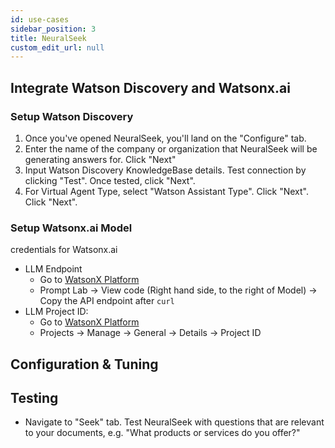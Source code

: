 ```yaml
---
id: use-cases
sidebar_position: 3
title: NeuralSeek
custom_edit_url: null
---
```


## Integrate Watson Discovery and Watsonx.ai
### Setup Watson Discovery<a name="setup-NS"></a>
1. Once you've opened NeuralSeek, you'll land on the "Configure" tab. 
1. Enter the name of the company or organization that NeuralSeek will be generating answers for. Click "Next"
1. Input Watson Discovery KnowledgeBase details. Test connection by clicking "Test". Once tested, click "Next".
1. For Virtual Agent Type, select "Watson Assistant Type". Click "Next". Click "Next". 

### Setup Watsonx.ai Model
credentials for Watsonx.ai 
- LLM Endpoint
    - Go to [WatsonX Platform](https://dataplatform.cloud.ibm.com/wx/home?context=wx)
    - Prompt Lab -> View code (Right hand side, to the right of Model) -> Copy the API endpoint after `curl`
- LLM Project ID: 
    - Go to [WatsonX Platform](https://dataplatform.cloud.ibm.com/wx/home?context=wx)
    - Projects -> Manage -> General -> Details -> Project ID

## Configuration & Tuning

## Testing
-  Navigate to "Seek" tab. Test NeuralSeek with questions that are relevant to your documents, e.g. "What products or services do you offer?"